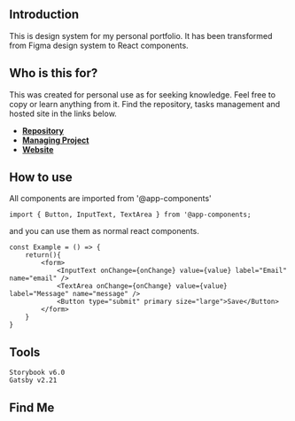 
<Meta title="Introduction/Intro" />

## Introduction

This is design system for my personal portfolio. It has been transformed from Figma design system to React components.

## Who is this for?

This was created for personal use as for seeking knowledge. Feel free to copy or learn anything from it. Find the repository, tasks management and hosted site in the links below.

- **[Repository](https://github.com/rbluena/rbluena.github.io)**
- **[Managing Project](https://www.notion.so/rabiiwork/Personal-Portfolio-d57689fdba3244f282ad04e61e4bc173)**
- **[Website](https://rabiiluena.com)**

## How to use

All components are imported from '@app-components'

`import { Button, InputText, TextArea } from '@app-components;`

and you can use them as normal react components.

```
const Example = () => {
    return(){
        <form>
            <InputText onChange={onChange} value={value} label="Email" name="email" />
            <TextArea onChange={onChange} value={value} label="Message" name="message" />
            <Button type="submit" primary size="large">Save</Button>
        </form>
    }
}
```

## Tools

```
Storybook v6.0
Gatsby v2.21
```

## Find Me

<Social />

